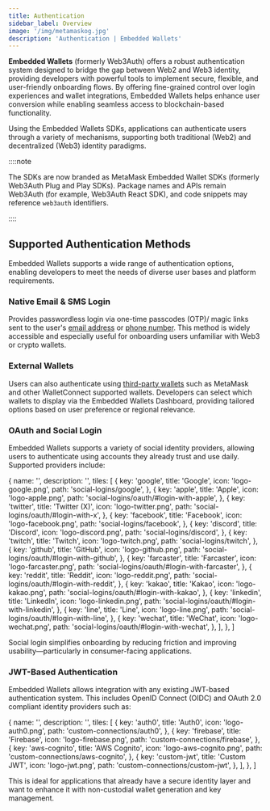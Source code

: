 ```yaml
---
title: Authentication
sidebar_label: Overview
image: '/img/metamaskog.jpg'
description: 'Authentication | Embedded Wallets'
---
```



**Embedded Wallets** (formerly Web3Auth) offers a robust authentication system designed to bridge the gap between Web2 and Web3 identity, providing developers with powerful tools to implement secure, flexible, and user-friendly onboarding flows. By offering fine-grained control over login experiences and wallet integrations, Embedded Wallets helps enhance user conversion while enabling seamless access to blockchain-based functionality.

Using the Embedded Wallets SDKs, applications can authenticate users through a variety of mechanisms, supporting both traditional (Web2) and decentralized (Web3) identity paradigms.

::::note

The SDKs are now branded as MetaMask Embedded Wallet SDKs (formerly Web3Auth Plug and Play SDKs). Package names and APIs remain Web3Auth (for example, Web3Auth React SDK), and code snippets may reference `web3auth` identifiers.

::::

## Supported Authentication Methods

Embedded Wallets supports a wide range of authentication options, enabling developers to meet the needs of diverse user bases and platform requirements.

### Native Email & SMS Login

Provides passwordless login via one-time passcodes (OTP)/ magic links sent to the user's [email address](/embedded-wallets/authentication/basic-logins/email-passwordless) or [phone number](/embedded-wallets/authentication/basic-logins/sms-otp). This method is widely accessible and especially useful for onboarding users unfamiliar with Web3 or crypto wallets.

### External Wallets

Users can also authenticate using [third-party wallets](/embedded-wallets/authentication/basic-logins/external-wallets) such as MetaMask and other WalletConnect supported wallets. Developers can select which wallets to display via the Embedded Wallets Dashboard, providing tailored options based on user preference or regional relevance.

### OAuth and Social Login

Embedded Wallets supports a variety of social identity providers, allowing users to authenticate using accounts they already trust and use daily. Supported providers include:

  {
    name: '',
    description: '',
    tiles: [
      {
        key: 'google',
        title: 'Google',
        icon: 'logo-google.png',
        path: 'social-logins/google',
      },
      {
        key: 'apple',
        title: 'Apple',
        icon: 'logo-apple.png',
        path: 'social-logins/oauth/#login-with-apple',
      },
      {
        key: 'twitter',
        title: 'Twitter (X)',
        icon: 'logo-twitter.png',
        path: 'social-logins/oauth/#login-with-x',
      },
      {
        key: 'facebook',
        title: 'Facebook',
        icon: 'logo-facebook.png',
        path: 'social-logins/facebook',
      },
      {
        key: 'discord',
        title: 'Discord',
        icon: 'logo-discord.png',
        path: 'social-logins/discord',
      },
      {
        key: 'twitch',
        title: 'Twitch',
        icon: 'logo-twitch.png',
        path: 'social-logins/twitch',
      },
      {
        key: 'github',
        title: 'GitHub',
        icon: 'logo-github.png',
        path: 'social-logins/oauth/#login-with-github',
      },
      {
        key: 'farcaster',
        title: 'Farcaster',
        icon: 'logo-farcaster.png',
        path: 'social-logins/oauth/#login-with-farcaster',
      },
      {
        key: 'reddit',
        title: 'Reddit',
        icon: 'logo-reddit.png',
        path: 'social-logins/oauth/#login-with-reddit',
      },
      {
        key: 'kakao',
        title: 'Kakao',
        icon: 'logo-kakao.png',
        path: 'social-logins/oauth/#login-with-kakao',
      },
      {
        key: 'linkedin',
        title: 'LinkedIn',
        icon: 'logo-linkedin.png',
        path: 'social-logins/oauth/#login-with-linkedin',
      },
      {
        key: 'line',
        title: 'Line',
        icon: 'logo-line.png',
        path: 'social-logins/oauth/#login-with-line',
      },
      {
        key: 'wechat',
        title: 'WeChat',
        icon: 'logo-wechat.png',
        path: 'social-logins/oauth/#login-with-wechat',
      },
    ],
  },
]

<Tiles tileGroups={SocialLoginSetup} />

Social login simplifies onboarding by reducing friction and improving usability—particularly in consumer-facing applications.

### JWT-Based Authentication

Embedded Wallets allows integration with any existing JWT-based authentication system. This includes OpenID Connect (OIDC) and OAuth 2.0 compliant identity providers such as:

  {
    name: '',
    description: '',
    tiles: [
      {
        key: 'auth0',
        title: 'Auth0',
        icon: 'logo-auth0.png',
        path: 'custom-connections/auth0',
      },
      {
        key: 'firebase',
        title: 'Firebase',
        icon: 'logo-firebase.png',
        path: 'custom-connections/firebase',
      },
      {
        key: 'aws-cognito',
        title: 'AWS Cognito',
        icon: 'logo-aws-cognito.png',
        path: 'custom-connections/aws-cognito',
      },
      {
        key: 'custom-jwt',
        title: 'Custom JWT',
        icon: 'logo-jwt.png',
        path: 'custom-connections/custom-jwt',
      },
    ],
  },
]

<Tiles tileGroups={JWTLoginSetup} />

This is ideal for applications that already have a secure identity layer and want to enhance it with non-custodial wallet generation and key management.
